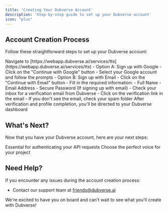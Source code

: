 ```yaml
---
title: 'Creating Your Dubverse Account'
description: 'Step-by-step guide to set up your Dubverse account'
icon: "plus"
---
```


## Account Creation Process

Follow these straightforward steps to set up your Dubverse account:

<Steps>
  <Step title="Visit the Dubverse Web App">
    Navigate to [https://webapp.dubverse.ai/services/tts](https://webapp.dubverse.ai/services/tts)
  </Step>
  <Step title="Choose Your Sign-Up Method">
    - Option A: Sign up with Google
      - Click on the "Continue with Google" button
      - Select your Google account and follow the prompts
    - Option B: Sign up with Email
      - Click on the "Continue with Email" button
      - Fill in the required information:
        - Full Name
        - Email Address
        - Secure Password
  </Step>
  <Step title="Verify Your Email">
    (If signing up with email)
    - Check your inbox for a verification email from Dubverse
    - Click on the verification link in the email
    - If you don't see the email, check your spam folder
  </Step>
  <Step title="Access Your Dashboard">
    After verification and profile completion, you'll be directed to your Dubverse dashboard
  </Step>
</Steps>

## What's Next?

Now that you have your Dubverse account, here are your next steps:

<CardGroup cols={2}>
  <Card title="Obtain Your API Key" icon="key" href="/api-key">
    Essential for authenticating your API requests
  </Card>
  <Card title="Speaker Selection Tool" icon="microphone" href="/speakers/overview">
    Choose the perfect voice for your project
  </Card>
</CardGroup>

## Need Help?

If you encounter any issues during the account creation process:

- Contact our support team at friends@dubverse.ai

We're excited to have you on board and can't wait to see what you'll create with Dubverse!
